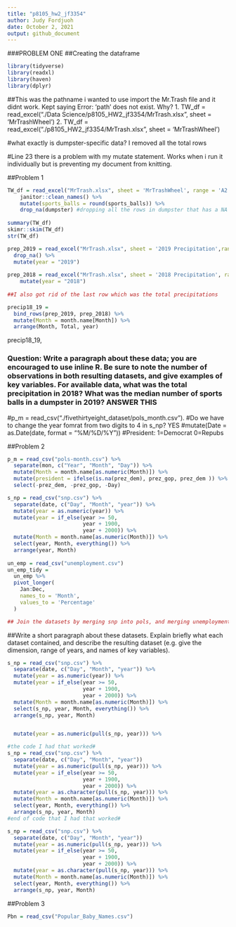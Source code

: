 ```yaml
---
title: "p8105_hw2_jf3354"
author: Judy Fordjuoh
date: October 2, 2021
output: github_document
---
```

###PROBLEM ONE
##Creating the dataframe
  
```r
library(tidyverse)
library(readxl)
library(haven)
library(dplyr)
```

##This was the pathname i wanted to use import the Mr.Trash file and it didnt work. Kept saying Error: 'path' does not exist. Why? 1. TW_df = read_excel("./Data Science/p8105_HW2_jf3354/MrTrash.xlsx", sheet = 'MrTrashWheel') 2. TW_df = read_excel("./p8105_HW2_jf3354/MrTrash.xlsx", sheet = 'MrTrashWheel') 

#what exactly is dumpster-specific data? I removed all the total rows

#Line 23 there is a problem with my mutate statement. Works when i run it individually but is preventing my document from knitting. 

##Problem 1
```r
TW_df = read_excel("MrTrash.xlsx", sheet = 'MrTrashWheel', range = 'A2:N408') %>%
    janitor::clean_names() %>%
    mutate(sports_balls = round(sports_balls)) %>%
    drop_na(dumpster) #dropping all the rows in dumpster that has a NA
    
summary(TW_df)
skimr::skim(TW_df)
str(TW_df)
```

```r
prep_2019 = read_excel("MrTrash.xlsx", sheet = '2019 Precipitation',range = 'A2:B14') %>%
  drop_na() %>%
  mutate(year = "2019")
   
prep_2018 = read_excel("MrTrash.xlsx", sheet = '2018 Precipitation', range = 'A2:B14') %>%  
    mutate(year = "2018")
    
##I also got rid of the last row which was the total precipitations

precip18_19 = 
  bind_rows(prep_2019, prep_2018) %>%
  mutate(Month = month.name[Month]) %>%
  arrange(Month, Total, year)
```

precip18_19, 

### Question: Write a paragraph about these data; you are encouraged to use inline R. Be sure to note the number of observations in both resulting datasets, and give examples of key variables. For available data, what was the total precipitation in 2018? What was the median number of sports balls in a dumpster in 2019? ANSWER THIS

#p_m =  read_csv("./fivethirtyeight_dataset/pols_month.csv").
#Do we have to change the year fomrat from two digits to 4 in s_np? YES
#mutate(Date = as.Date(date, format = "%M/%D/%Y"))
#President: 1=Democrat 0=Repubs

##Problem 2
```r
p_m = read_csv("pols-month.csv") %>%
  separate(mon, c("Year", "Month", "Day")) %>%
  mutate(Month = month.name[as.numeric(Month)]) %>%
  mutate(president = ifelse(is.na(prez_dem), prez_gop, prez_dem )) %>%
  select(-prez_dem, -prez_gop, -Day)

s_np = read_csv("snp.csv") %>%
  separate(date, c("Day", "Month", "year")) %>%
  mutate(year = as.numeric(year)) %>%
  mutate(year = if_else(year >= 50,
                        year + 1900,
                        year + 2000)) %>%
  mutate(Month = month.name[as.numeric(Month)]) %>%
  select(year, Month, everything()) %>%
  arrange(year, Month)
  
un_emp = read_csv("unemployment.csv") 
un_emp_tidy =
  un_emp %>%
  pivot_longer(
    Jan:Dec, 
    names_to = 'Month',
    values_to = 'Percentage'
  )

## Join the datasets by merging snp into pols, and merging unemployment into the result. So we will join them by year while doing a left-join

```

##Write a short paragraph about these datasets. Explain briefly what each dataset contained, and describe the resulting dataset (e.g. give the dimension, range of years, and names of key variables).


```r

s_np = read_csv("snp.csv") %>%
  separate(date, c("Day", "Month", "year")) %>%
  mutate(year = as.numeric(year)) %>%
  mutate(year = if_else(year >= 50,
                        year + 1900,
                        year + 2000)) %>%
  mutate(Month = month.name[as.numeric(Month)]) %>%
  select(s_np, year, Month, everything()) %>%
  arrange(s_np, year, Month)


  mutate(year = as.numeric(pull(s_np, year))) %>%

#the code I had that worked#
s_np = read_csv("snp.csv") %>%
  separate(date, c("Day", "Month", "year")) 
  mutate(year = as.numeric(pull(s_np, year))) %>%
  mutate(year = if_else(year >= 50,
                        year + 1900,
                        year + 2000)) %>%
  mutate(year = as.character(pull(s_np, year))) %>%
  mutate(Month = month.name[as.numeric(Month)]) %>%
  select(year, Month, everything()) %>%
  arrange(s_np, year, Month)
#end of code that I had that worked#

s_np = read_csv("snp.csv") %>%
  separate(date, c("Day", "Month", "year")) 
  mutate(year = as.numeric(pull(s_np, year))) %>%
  mutate(year = if_else(year >= 50,
                        year + 1900,
                        year + 2000)) %>%
  mutate(year = as.character(pull(s_np, year))) %>%
  mutate(Month = month.name[as.numeric(Month)]) %>%
  select(year, Month, everything()) %>%
  arrange(s_np, year, Month)
```

##Problem 3
```r
Pbn = read_csv("Popular_Baby_Names.csv")

```